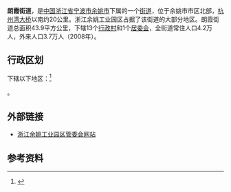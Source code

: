 {{中国乡级行政区|33/02/81/006/000
|景观照片文件名 = 
|景观照片描述 = 
|汉语拼音 = 
|其他语言 = 
|其他语言名称 = 
|旧称 = 
|地名出处 = 
|位置图文件名 = 
|位置图描述 = 
|自定义图片= 
|建置时间 = 
|政府驻地 = 
|毗邻 = 
|总面积 = 43.9平方公里
|总人口 = 
|总人口年份 = 
|户籍人口 = 
|户籍人口年份 = 
|常住人口 = 4.2万人
|常住人口年份 = 2008
|人口密度 = 
|GDP = 
|GDP年份 = 
|邮政编码 = 
|电话区号 = 574
|官方网站 = 
|网站名称 = 
|33/02/81/006/000}}
'''朗霞街道'''，是[[中国|中国]][[浙江省|浙江省]][[宁波市|宁波市]][[余姚市|余姚市]]下属的一个[[街道办事处|街道]]，位于余姚市市区北部，[[杭州湾大桥|杭州湾大桥]]以南约20公里。浙江余姚工业园区占据了该街道的大部分地区。朗霞街道总面积43.9平方公里，下辖13个[[行政村|行政村]]和1个[[居委会|居委会]]，全街道常住人口4.2万人，外来人口3.7万人（2008年）。

== 行政区划 ==
下辖以下地区：<ref>{{PRC admin/ref sgc|33/02/81/006/000}}</ref>

{{PRC admin/children|33/02/81/006/000}}。

==外部链接==
*[https://web.archive.org/web/20090430104841/http://www.ybxq.com/index.asp 浙江余姚工业园区管委会网站]

== 参考资料 ==
{{reflist}}

{{PRC admin/navcat|33/02/81/006/000}}